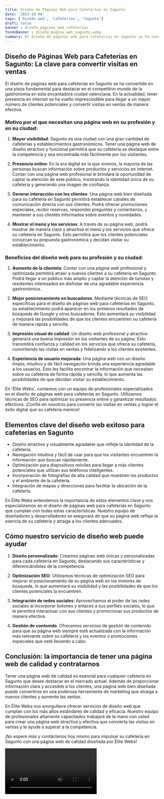 ```yaml
---
title: Diseño de Páginas Web para Cafeterías en Sagunto
date: '2023-10-04'
tags: ['Diseño web', 'Cafeterías', 'Sagunto']
draft: false
banner : diseño_paginas_web_cafeterías
fondoBanner : diseño_pagina_web_sagunto.webp
summary: El diseño de páginas web para cafeterías en Sagunto se ha convertido en una pieza fundamental para destacar en el competitivo mundo de la gastronomía en esta encantadora ciudad valenciana. En la actualidad, tener presencia en internet se ha vuelto imprescindible para llegar a un mayor número de clientes potenciales y convertir visitas en ventas de manera efectiva.
---
```


## Diseño de Páginas Web para Cafeterías en Sagunto: La clave para convertir visitas en ventas

El diseño de páginas web para cafeterías en Sagunto se ha convertido en una pieza fundamental para destacar en el competitivo mundo de la gastronomía en esta encantadora ciudad valenciana. En la actualidad, tener presencia en internet se ha vuelto imprescindible para llegar a un mayor número de clientes potenciales y convertir visitas en ventas de manera efectiva.

### Motivo por el que necesitan una página web en su profesión y en su ciudad:

1. **Mayor visibilidad**: Sagunto es una ciudad con una gran cantidad de cafeterías y establecimientos gastronómicos. Tener una página web de diseño atractivo y funcional permitirá que su cafetería se destaque entre la competencia y sea encontrada más fácilmente por los visitantes.

2. **Presencia online**: En la era digital en la que vivimos, la mayoría de las personas buscan información sobre productos y servicios en internet. Contar con una página web profesional le brindará la oportunidad de captar la atención de este público, mostrando la identidad única de su cafetería y generando una imagen de confianza.

3. **Generar interacción con los clientes**: Una página web bien diseñada para su cafetería en Sagunto permitirá establecer canales de comunicación directa con sus clientes. Podrá ofrecer promociones especiales, recibir reservas, responder preguntas y comentarios, y mantener a sus clientes informados sobre eventos y novedades.

4. **Mostrar el menú y los servicios**: A través de su página web, podrá mostrar de manera clara y atractiva el menú y los servicios que ofrece su cafetería en Sagunto. Esto permitirá que los clientes potenciales conozcan su propuesta gastronómica y decidan visitar su establecimiento.

### Beneficios del diseño web para su profesión y su ciudad:

1. **Aumento de la clientela**: Contar con una página web profesional y optimizada permitirá atraer a nuevos clientes a su cafetería en Sagunto. Podrá llegar a un público más amplio y captar la atención de turistas y residentes interesados en disfrutar de una agradable experiencia gastronómica.

2. **Mejor posicionamiento en buscadores**: Mediante técnicas de SEO específicas para el diseño de páginas web para cafeterías en Sagunto, su establecimiento podrá aparecer en los primeros resultados de búsqueda de Google y otros buscadores. Esto aumentará su visibilidad y mejorará las posibilidades de que los clientes encuentren su cafetería de manera rápida y sencilla.

3. **Impresión visual de calidad**: Un diseño web profesional y atractivo generará una buena impresión en los visitantes de su página. Esto transmitirá confianza y calidad en los servicios que ofrece su cafetería, convirtiendo las visitas en ventas y fidelizando a los clientes existentes.

4. **Experiencia de usuario mejorada**: Una página web con un diseño limpio, intuitivo y de fácil navegación brinda una experiencia agradable a los usuarios. Esto les facilita encontrar la información que necesitan sobre su cafetería de forma rápida y sencilla, lo que aumenta las posibilidades de que decidan visitar su establecimiento.

En 'Élite Webs', contamos con un equipo de profesionales especializados en el diseño de páginas web para cafeterías en Sagunto. Utilizamos técnicas de SEO para optimizar su presencia online y garantizar resultados efectivos. ¡Confíe en nosotros para convertir las visitas en ventas y lograr el éxito digital que su cafetería merece!

<GifSeo />

<Cta />

## Elementos clave del diseño web exitoso para cafeterías en Sagunto

- Diseño atractivo y visualmente agradable que refleje la identidad de la cafetería.
- Navegación intuitiva y fácil de usar para que los visitantes encuentren la información que buscan rápidamente.
- Optimización para dispositivos móviles para llegar a más clientes potenciales que utilizan sus teléfonos inteligentes.
- Incorporación de fotografías de alta calidad que muestren los productos y el ambiente de la cafetería.
- Integración de mapas y direcciones para facilitar la ubicación de la cafetería.

En Élite Webs entendemos la importancia de estos elementos clave y nos especializamos en el diseño de páginas web para cafeterías en Sagunto que cumplan con todas estas características. Nuestro equipo de diseñadores y desarrolladores se asegurará de que su página web refleje la esencia de su cafetería y atraiga a los clientes adecuados.

## Cómo nuestro servicio de diseño web puede ayudar

1. **Diseño personalizado**: Creamos páginas web únicas y personalizadas para cada cafetería en Sagunto, destacando sus características y diferenciándolas de la competencia.

2. **Optimización SEO**: Utilizamos técnicas de optimización SEO para mejorar el posicionamiento de su página web en los motores de búsqueda, lo que aumentará su visibilidad y las posibilidades de que los clientes potenciales la encuentren.

3. **Integración de redes sociales**: Aprovechamos el poder de las redes sociales al incorporar botones y enlaces a sus perfiles sociales, lo que le permitirá interactuar con sus clientes y promocionar sus productos de manera efectiva.

4. **Gestión de contenido**: Ofrecemos servicios de gestión de contenido para que su página web siempre esté actualizada con la información más relevante sobre su cafetería y los eventos o promociones especiales que esté llevando a cabo.

## Conclusión: la importancia de tener una página web de calidad y contratarnos

Tener una página web de calidad es esencial para cualquier cafetería en Sagunto que desee destacar en el mercado actual. Además de proporcionar información clara y accesible a los clientes, una página web bien diseñada puede convertirse en una poderosa herramienta de marketing que atraiga a nuevos clientes y aumente las ventas.

En Élite Webs nos enorgullece ofrecer servicios de diseño web que cumplan con los más altos estándares de calidad y eficacia. Nuestro equipo de profesionales altamente capacitados trabajará de la mano con usted para crear una página web atractiva y efectiva que convierta las visitas en ventas y le ayude a superar a la competencia.

¡No espere más y contáctenos hoy mismo para impulsar su cafetería en Sagunto con una página web de calidad diseñada por Élite Webs!

<Video />

<CtaBot job='Cafeterías' city='Sagunto'/>

<Gmaps query='Sagunto+españa+maps' />